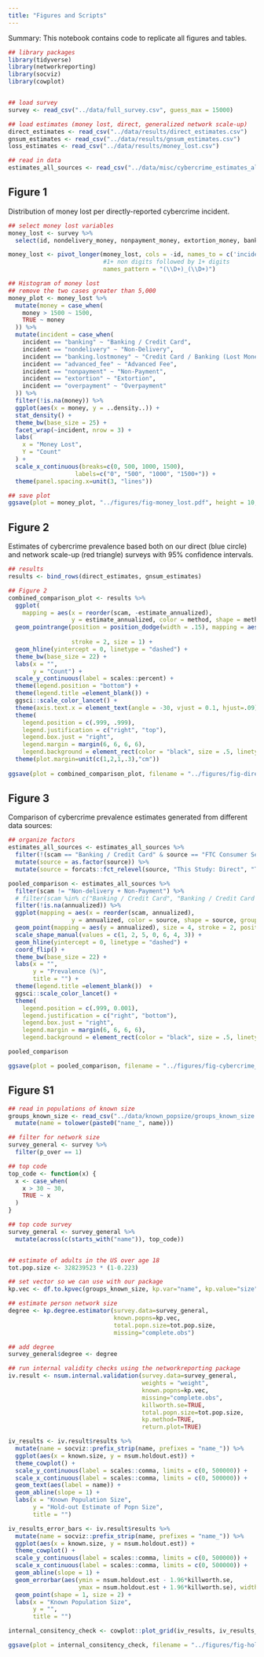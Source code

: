 ```yaml
---
title: "Figures and Scripts"
---
```


Summary: This notebook contains code to replicate all figures and tables.


```r
## library packages 
library(tidyverse)
library(networkreporting)
library(socviz)
library(cowplot)


## load survey  
survey <- read_csv("../data/full_survey.csv", guess_max = 15000)

## load estimates (money lost, direct, generalized network scale-up)
direct_estimates <- read_csv("../data/results/direct_estimates.csv") 
gnsum_estimates <- read_csv("../data/results/gnsum_estimates.csv") 
loss_estimates <- read_csv("../data/results/money_lost.csv") 

## read in data 
estimates_all_sources <- read_csv("../data/misc/cybercrime_estimates_all_sources.csv")
```

## Figure 1 

Distribution of money lost per directly-reported cybercrime incident.

```r
## select money lost variables 
money_lost <- survey %>% 
  select(id, nondelivery_money, nonpayment_money, extortion_money, banking_money, advanced_fee_money, overpayment_money)

money_lost <- pivot_longer(money_lost, cols = -id, names_to = c('incident', ".value"), 
                           #1+ non digits followed by 1+ digits
                           names_pattern = "(\\D+)_(\\D+)")

## Histogram of money lost
## remove the two cases greater than 5,000
money_plot <- money_lost %>% 
  mutate(money = case_when(
    money > 1500 ~ 1500,
    TRUE ~ money
  )) %>% 
  mutate(incident = case_when(
    incident == "banking" ~ "Banking / Credit Card",
    incident == "nondelivery" ~ "Non-Delivery",
    incident == "banking.lostmoney" ~ "Credit Card / Banking (Lost Money)",
    incident == "advanced_fee" ~ "Advanced Fee",
    incident == "nonpayment" ~ "Non-Payment",
    incident == "extortion" ~ "Extortion",
    incident == "overpayment" ~ "Overpayment"
  )) %>% 
  filter(!is.na(money)) %>% 
  ggplot(aes(x = money, y = ..density..)) +
  stat_density() + 
  theme_bw(base_size = 25) +
  facet_wrap(~incident, nrow = 3) + 
  labs(
    x = "Money Lost",
    Y = "Count"
  ) + 
  scale_x_continuous(breaks=c(0, 500, 1000, 1500),
                   labels=c("0", "500", "1000", "1500+")) + 
  theme(panel.spacing.x=unit(3, "lines"))

## save plot 
ggsave(plot = money_plot, "../figures/fig-money_lost.pdf", height = 10, width = 10)
```

## Figure 2 

Estimates of cybercrime prevalence based both on our direct (blue circle) and network scale-up (red triangle) surveys with 95% confidence intervals. 

```r
## results 
results <- bind_rows(direct_estimates, gnsum_estimates)

## Figure 2 
combined_comparison_plot <- results %>% 
  ggplot(
    mapping = aes(x = reorder(scam, -estimate_annualized),
                  y = estimate_annualized, color = method, shape = method )) + 
  geom_pointrange(position = position_dodge(width = .15), mapping = aes(ymin = low_annualized,
                                                                       ymax = upper_annualized),
                  stroke = 2, size = 1) + 
  geom_hline(yintercept = 0, linetype = "dashed") + 
  theme_bw(base_size = 22) + 
  labs(x = "",
       y = "Count") +
  scale_y_continuous(label = scales::percent) + 
  theme(legend.position = "bottom") + 
  theme(legend.title =element_blank()) +
  ggsci::scale_color_lancet() + 
  theme(axis.text.x = element_text(angle = -30, vjust = 0.1, hjust=.09)) + 
  theme(
    legend.position = c(.999, .999),
    legend.justification = c("right", "top"),
    legend.box.just = "right",
    legend.margin = margin(6, 6, 6, 6),
    legend.background = element_rect(color = "black", size = .5, linetype = "solid")) +
  theme(plot.margin=unit(c(1,2,1,.3),"cm"))
 
ggsave(plot = combined_comparison_plot, filename = "../figures/fig-direct_nsum_comparison_combined.pdf", width = 10, height = 9)
```

## Figure 3 

Comparison of cybercrime prevalence estimates generated from different data sources:

```r
## organize factors 
estimates_all_sources <- estimates_all_sources %>% 
  filter(!(scam == "Banking / Credit Card" & source == "FTC Consumer Sentinel")) %>%
  mutate(source = as.factor(source)) %>% 
  mutate(source = forcats::fct_relevel(source, "This Study: Direct", "This Study: Generalized Scale-up", "E-CRIME", "Crime UK","DOJ",  "FBI IC3"))

pooled_comparison <- estimates_all_sources %>% 
  filter(scam != "Non-delivery + Non-Payment") %>%
  # filter(scam %in% c("Banking / Credit Card", "Banking / Credit Card (and lost money)", "Non-Delivery")) %>% 
  filter(!is.na(annualized)) %>% 
  ggplot(mapping = aes(x = reorder(scam, annualized),
                  y = annualized, color = source, shape = source, group = source)) + 
  geom_point(mapping = aes(y = annualized), size = 4, stroke = 2, position = position_dodge(width = 0.45)) + 
  scale_shape_manual(values = c(1, 2, 5, 0, 6, 4, 3)) +
  geom_hline(yintercept = 0, linetype = "dashed") + 
  coord_flip() + 
  theme_bw(base_size = 22) + 
  labs(x = "",
       y = "Prevalence (%)",
       title = "") + 
  theme(legend.title =element_blank())  +
  ggsci::scale_color_lancet() +
  theme(
    legend.position = c(.999, 0.001),
    legend.justification = c("right", "bottom"),
    legend.box.just = "right",
    legend.margin = margin(6, 6, 6, 6),
    legend.background = element_rect(color = "black", size = .5, linetype = "solid"))

pooled_comparison

ggsave(plot = pooled_comparison, filename = "../figures/fig-cybercrime_pooled_comparison.pdf", width = 12, height = 12)
```


## Figure S1

```r
## read in populations of known size 
groups_known_size <- read_csv("../data/known_popsize/groups_known_size.csv") %>% 
  mutate(name = tolower(paste0("name_", name)))

## filter for network size 
survey_general <- survey %>% 
  filter(p_over == 1)

## top code
top_code <- function(x) {
  x <- case_when(
    x > 30 ~ 30,
    TRUE ~ x
  )
}

## top code survey
survey_general <- survey_general %>%
  mutate(across(c(starts_with("name")), top_code))


## estimate of adults in the US over age 18 
tot.pop.size <- 328239523 * (1-0.223)

## set vector so we can use with our package
kp.vec <- df.to.kpvec(groups_known_size, kp.var="name", kp.value="size")

## estimate person network size
degree <- kp.degree.estimator(survey.data=survey_general,
                              known.popns=kp.vec,
                              total.popn.size=tot.pop.size,
                              missing="complete.obs")

## add degree
survey_general$degree <- degree

## run internal validity checks using the networkreporting package
iv.result <- nsum.internal.validation(survey.data=survey_general,
                                      weights = "weight",
                                      known.popns=kp.vec,
                                      missing="complete.obs",
                                      killworth.se=TRUE,
                                      total.popn.size=tot.pop.size,
                                      kp.method=TRUE,
                                      return.plot=TRUE)

iv_results <- iv.result$results %>% 
  mutate(name = socviz::prefix_strip(name, prefixes = "name_")) %>% 
  ggplot(aes(x = known.size, y = nsum.holdout.est)) + 
  theme_cowplot() +
  scale_y_continuous(label = scales::comma, limits = c(0, 500000)) + 
  scale_x_continuous(label = scales::comma, limits = c(0, 500000)) + 
  geom_text(aes(label = name)) + 
  geom_abline(slope = 1) + 
  labs(x = "Known Population Size",
       y = "Hold-out Estimate of Popn Size",
       title = "")

iv_results_error_bars <- iv.result$results %>% 
  mutate(name = socviz::prefix_strip(name, prefixes = "name_")) %>% 
  ggplot(aes(x = known.size, y = nsum.holdout.est)) + 
  theme_cowplot() + 
  scale_y_continuous(label = scales::comma, limits = c(0, 500000)) + 
  scale_x_continuous(label = scales::comma, limits = c(0, 500000)) + 
  geom_abline(slope = 1) + 
  geom_errorbar(aes(ymin = nsum.holdout.est - 1.96*killworth.se, 
                    ymax = nsum.holdout.est + 1.96*killworth.se), width = 12000, size = .5) + 
  geom_point(shape = 1, size = 2) +
  labs(x = "Known Population Size",
       y = "",
       title = "") 

internal_consitency_check <- cowplot::plot_grid(iv_results, iv_results_error_bars, labels = "auto")

ggsave(plot = internal_consitency_check, filename = "../figures/fig-hold_out_estimate.pdf", width = 12, height = 5)
```


